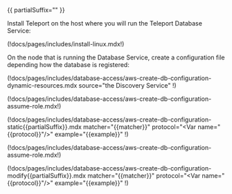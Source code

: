 {{ partialSuffix="" }}

Install Teleport on the host where you will run the Teleport Database Service:

(!docs/pages/includes/install-linux.mdx!)

On the node that is running the Database Service, create a configuration file
depending how the database is registered:

<Tabs>

<TabItem label="Using Auto-Discovery">
(!docs/pages/includes/database-access/aws-create-db-configuration-dynamic-resources.mdx source="the Discovery Service" !)

(!docs/pages/includes/database-access/aws-create-db-configuration-assume-role.mdx!)
</TabItem>

<TabItem label="Using static config">
(!docs/pages/includes/database-access/aws-create-db-configuration-static{{partialSuffix}}.mdx matcher="{{matcher}}" protocol="&lt;Var name&equals;&quot;{{protocol}}&quot;&sol;&gt;" example="{{example}}" !)

(!docs/pages/includes/database-access/aws-create-db-configuration-assume-role.mdx!)
</TabItem>

<TabItem label="Modifying existing Database Service">
(!docs/pages/includes/database-access/aws-create-db-configuration-modify{{partialSuffix}}.mdx matcher="{{matcher}}" protocol="&lt;Var name&equals;&quot;{{protocol}}&quot;&sol;&gt;" example="{{example}}" !)
</TabItem>

</Tabs>
